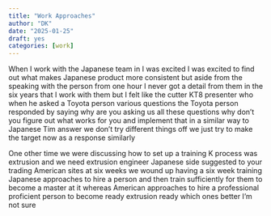 ```yaml
---
title: "Work Approaches"
author: "DK"
date: "2025-01-25"
draft: yes
categories: [work]
---
```


When I work with the Japanese team in I was excited I was excited to find out what makes Japanese product more consistent but aside from the speaking with the person from one hour I never got a detail from them in the six years that I work with them but I felt like the cutter KT8 presenter who when he asked a Toyota person various questions the Toyota person responded by saying why are you asking us all these questions why don't you figure out what works for you and implement that in a similar way to Japanese Tim answer we don't try different things off we just try to make the target now as a response similarly

One other time we were discussing how to set up a training K process was extrusion and we need extrusion engineer Japanese side suggested to your trading American sites at six weeks we wound up having a six week training Japanese approaches to hire a person and then train sufficiently for them to become a master at it whereas American approaches to hire a professional proficient person to become ready extrusion ready which ones better I'm not sure
